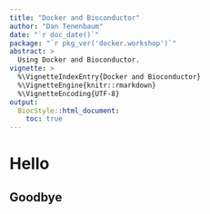 ```yaml
---
title: "Docker and Bioconductor"
author: "Dan Tenenbaum"
date: "`r doc_date()`"
package: "`r pkg_ver('docker.workshop')`"
abstract: >
  Using Docker and Bioconductor.
vignette: >
  %\VignetteIndexEntry{Docker and Bioconductor}
  %\VignetteEngine{knitr::rmarkdown}
  %\VignetteEncoding{UTF-8}
output: 
  BiocStyle::html_document:
    toc: true
---
```


# Hello

## Goodbye